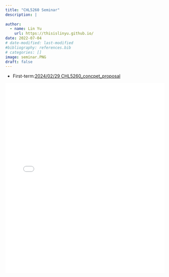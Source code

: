 ```yaml
---
title: "CHL5260 Seminar"
description: |
  
author:
  - name: Lin Yu
    url: https://thisislinyu.github.io/
date: 2022-07-04
# date-modified: last-modified
#bibliography: references.bib
# categories: []
image: seminar.PNG
draft: false
---
```


- First-term:[2024/02/29 CHL5260_concpet_proposal](2024_02_29_CHL5260_concpet_proposal.pdf)

<embed src="2024_02_29_CHL5260_concpet_proposal.pdf" type="application/pdf" width="100%" height="600px" />
